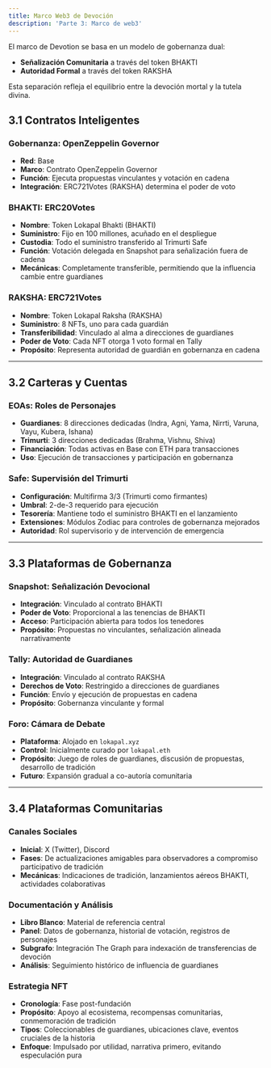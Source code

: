```yaml
---
title: Marco Web3 de Devoción
description: 'Parte 3: Marco de web3'
---
```


El marco de Devotion se basa en un modelo de gobernanza dual:  
- **Señalización Comunitaria** a través del token BHAKTI  
- **Autoridad Formal** a través del token RAKSHA  

Esta separación refleja el equilibrio entre la devoción mortal y la tutela divina.

## 3.1 Contratos Inteligentes

### Gobernanza: OpenZeppelin Governor
- **Red**: Base  
- **Marco**: Contrato OpenZeppelin Governor  
- **Función**: Ejecuta propuestas vinculantes y votación en cadena  
- **Integración**: ERC721Votes (RAKSHA) determina el poder de voto  

### BHAKTI: ERC20Votes
- **Nombre**: Token Lokapal Bhakti (BHAKTI)  
- **Suministro**: Fijo en 100 millones, acuñado en el despliegue  
- **Custodia**: Todo el suministro transferido al Trimurti Safe  
- **Función**: Votación delegada en Snapshot para señalización fuera de cadena  
- **Mecánicas**: Completamente transferible, permitiendo que la influencia cambie entre guardianes  

### RAKSHA: ERC721Votes
- **Nombre**: Token Lokapal Raksha (RAKSHA)  
- **Suministro**: 8 NFTs, uno para cada guardián  
- **Transferibilidad**: Vinculado al alma a direcciones de guardianes  
- **Poder de Voto**: Cada NFT otorga 1 voto formal en Tally  
- **Propósito**: Representa autoridad de guardián en gobernanza en cadena  

---

## 3.2 Carteras y Cuentas

### EOAs: Roles de Personajes
- **Guardianes**: 8 direcciones dedicadas (Indra, Agni, Yama, Nirrti, Varuna, Vayu, Kubera, Ishana)  
- **Trimurti**: 3 direcciones dedicadas (Brahma, Vishnu, Shiva)  
- **Financiación**: Todas activas en Base con ETH para transacciones  
- **Uso**: Ejecución de transacciones y participación en gobernanza  

### Safe: Supervisión del Trimurti
- **Configuración**: Multifirma 3/3 (Trimurti como firmantes)  
- **Umbral**: 2-de-3 requerido para ejecución  
- **Tesorería**: Mantiene todo el suministro BHAKTI en el lanzamiento  
- **Extensiones**: Módulos Zodiac para controles de gobernanza mejorados  
- **Autoridad**: Rol supervisorio y de intervención de emergencia  

---

## 3.3 Plataformas de Gobernanza

### Snapshot: Señalización Devocional
- **Integración**: Vinculado al contrato BHAKTI  
- **Poder de Voto**: Proporcional a las tenencias de BHAKTI  
- **Acceso**: Participación abierta para todos los tenedores  
- **Propósito**: Propuestas no vinculantes, señalización alineada narrativamente  

### Tally: Autoridad de Guardianes
- **Integración**: Vinculado al contrato RAKSHA  
- **Derechos de Voto**: Restringido a direcciones de guardianes  
- **Función**: Envío y ejecución de propuestas en cadena  
- **Propósito**: Gobernanza vinculante y formal  

### Foro: Cámara de Debate
- **Plataforma**: Alojado en `lokapal.xyz`  
- **Control**: Inicialmente curado por `lokapal.eth`  
- **Propósito**: Juego de roles de guardianes, discusión de propuestas, desarrollo de tradición  
- **Futuro**: Expansión gradual a co-autoría comunitaria  

---

## 3.4 Plataformas Comunitarias

### Canales Sociales
- **Inicial**: X (Twitter), Discord  
- **Fases**: De actualizaciones amigables para observadores a compromiso participativo de tradición  
- **Mecánicas**: Indicaciones de tradición, lanzamientos aéreos BHAKTI, actividades colaborativas  

### Documentación y Análisis
- **Libro Blanco**: Material de referencia central  
- **Panel**: Datos de gobernanza, historial de votación, registros de personajes  
- **Subgrafo**: Integración The Graph para indexación de transferencias de devoción  
- **Análisis**: Seguimiento histórico de influencia de guardianes  

### Estrategia NFT
- **Cronología**: Fase post-fundación  
- **Propósito**: Apoyo al ecosistema, recompensas comunitarias, conmemoración de tradición  
- **Tipos**: Coleccionables de guardianes, ubicaciones clave, eventos cruciales de la historia  
- **Enfoque**: Impulsado por utilidad, narrativa primero, evitando especulación pura  
